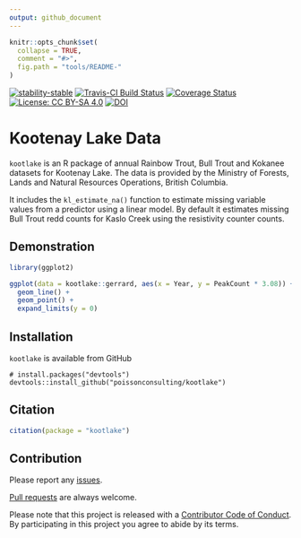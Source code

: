 ```yaml
---
output: github_document
---
```


<!-- README.md is generated from README.Rmd. Please edit that file -->

```r
knitr::opts_chunk$set(
  collapse = TRUE,
  comment = "#>",
  fig.path = "tools/README-"
)
```


[![stability-stable](https://img.shields.io/badge/stability-stable-green.svg)](https://github.com/joethorley/stability-badges#stable)
[![Travis-CI Build Status](https://travis-ci.org/poissonconsulting/kootlake.svg?branch=master)](https://travis-ci.org/poissonconsulting/kootlake)
[![Coverage Status](https://img.shields.io/codecov/c/github/poissonconsulting/kootlake/master.svg)](https://codecov.io/github/poissonconsulting/kootlake?branch=master)
[![License: CC BY-SA 4.0](https://img.shields.io/badge/License-CC%20BY--SA%204.0-lightgrey.svg)](https://creativecommons.org/licenses/by-sa/4.0/)
[![DOI](https://zenodo.org/badge/DOI/10.5281/zenodo.596654.svg)](https://doi.org/10.5281/zenodo.596654)

# Kootenay Lake Data

`kootlake` is an R package of annual Rainbow Trout, Bull Trout and Kokanee datasets for Kootenay Lake.
The data is provided by the Ministry of Forests, Lands and Natural Resources Operations, British Columbia.

It includes the `kl_estimate_na()` function to estimate missing variable values from a predictor using a linear model.
By default it estimates missing Bull Trout redd counts for Kaslo Creek using the resistivity counter counts.

## Demonstration

```r
library(ggplot2)

ggplot(data = kootlake::gerrard, aes(x = Year, y = PeakCount * 3.08)) + 
  geom_line() + 
  geom_point() + 
  expand_limits(y = 0)
```

## Installation

`kootlake` is available from GitHub
```
# install.packages("devtools")
devtools::install_github("poissonconsulting/kootlake")
```

## Citation

```r
citation(package = "kootlake")
```

## Contribution

Please report any [issues](https://github.com/poissonconsulting/kootlake/issues).

[Pull requests](https://github.com/poissonconsulting/kootlake/pulls) are always welcome.

Please note that this project is released with a [Contributor Code of Conduct](CONDUCT.md). By participating in this project you agree to abide by its terms.
